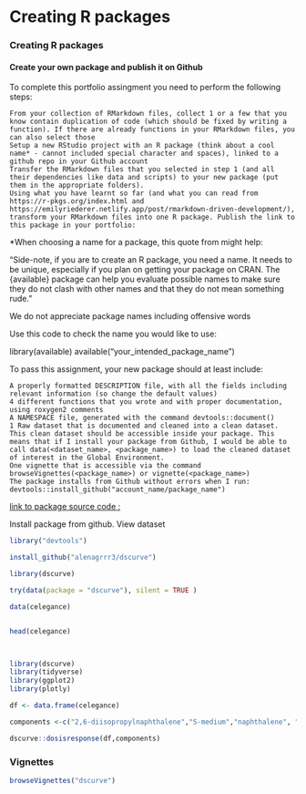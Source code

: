 # Creating R packages


   <h3> Creating R packages  </h3>
   <h4> Create your own package and publish it on Github  </h4>


<div class="azure"> 
To complete this portfolio assingment you need to perform the following steps:

    From your collection of RMarkdown files, collect 1 or a few that you know contain duplication of code (which should be fixed by writing a function). If there are already functions in your RMarkdown files, you can also select those
    Setup a new RStudio project with an R package (think about a cool name* - cannot included special character and spaces), linked to a github repo in your Github account
    Transfer the RMarkdown files that you selected in step 1 (and all their dependencies like data and scripts) to your new package (put them in the appropriate folders).
    Using what you have learnt so far (and what you can read from https://r-pkgs.org/index.html and https://emilyriederer.netlify.app/post/rmarkdown-driven-development/), transform your RMarkdown files into one R package. Publish the link to this package in your portfolio:

*When choosing a name for a package, this quote from might help:

“Side-note, if you are to create an R package, you need a name. It needs to be unique, especially if you plan on getting your package on CRAN. The {available} package can help you evaluate possible names to make sure they do not clash with other names and that they do not mean something rude.”

We do not appreciate package names including offensive words

Use this code to check the name you would like to use:

library(available)
available("your_intended_package_name")

To pass this assignment, your new package should at least include:

    A properly formatted DESCRIPTION file, with all the fields including relevant information (so change the default values)
    4 different functions that you wrote and with proper documentation, using roxygen2 comments
    A NAMESPACE file, generated with the command devtools::document()
    1 Raw dataset that is documented and cleaned into a clean dataset. This clean dataset should be accessible inside your package. This means that if I install your package from Github, I would be able to call data(<dataset_name>, <package_name>) to load the cleaned dataset of interest in the Global Environment.
    One vignette that is accessible via the command browseVignettes(<package_name>) or vignette(<package_name>)
    The package installs from Github without errors when I run: devtools::install_github("account_name/package_name")


</div>

[link to package  source code :](https://github.com/alenagrrr3/dscurve)


Install package from github. View dataset

```r

library("devtools")

install_github("alenagrrr3/dscurve")

library(dscurve)

try(data(package = "dscurve"), silent = TRUE )

data(celegance)


head(celegance)




```


```r
library(dscurve)
library(tidyverse)
library(ggplot2)
library(plotly)

```



```r


df <- data.frame(celegance)

components <-c("2,6-diisopropylnaphthalene","S-medium","naphthalene", "decane")

dscurve::dosisresponse(df,components)

```


<div class="pd22" > </div>

<div class="pd22" > </div>


<h3>  Vignettes  </h3>


```r


browseVignettes("dscurve")


```

<div class="pd22" > </div>

<div class="pd22" > </div>



<object data="assets/about.pdf" type="application/pdf" width="100%" height="750px">
    <embed src="assets/about.pdf">
</object>






